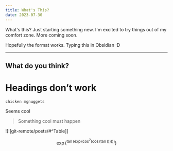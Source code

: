 ```yaml
---
title: What's This?
date: 2023-07-30
---
```


What's this? Just starting something new.
I'm excited to try things out of my comfort zone. 
More coming soon.

Hopefully the format works. Typing this in Obsidian :D


---

## What do you think? 

# Headings don’t work


```
chicken mgnuggets
```

Seems cool 

> Something cool must happen

![![git-remote/posts/#^Table]]

$$\exp(^{\tan(\exp(\cos^2(\cos(\tan()))))})$$